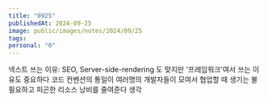 ```yaml
---
title: "0925"
publishedAt: 2024-09-25
image: public/images/notes/2024/09/25
tags: 
personal: "0"
---
```

넥스트 쓰는 이유: SEO, Server-side-rendering 도 맞지만 '프레임워크'여서 쓰는 이유도 중요하다
코드 컨벤션의 통일이 여러명의 개발자들이 모여서 협업할 때 생기는 불필요하고 피곤한 리소스 낭비를 줄여준다 생각